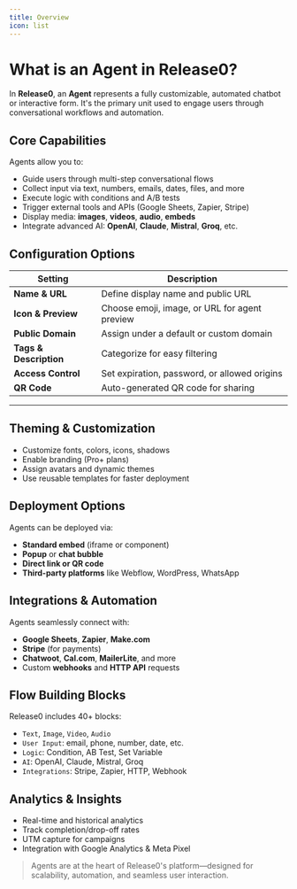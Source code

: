 ```yaml
---
title: Overview
icon: list
---
```


# What is an Agent in Release0?

In **Release0**, an **Agent** represents a fully customizable, automated chatbot or interactive form. It's the primary unit used to engage users through conversational workflows and automation.


## Core Capabilities

Agents allow you to:

- Guide users through multi-step conversational flows
- Collect input via text, numbers, emails, dates, files, and more
- Execute logic with conditions and A/B tests
- Trigger external tools and APIs (Google Sheets, Zapier, Stripe)
- Display media: **images**, **videos**, **audio**, **embeds**
- Integrate advanced AI: **OpenAI**, **Claude**, **Mistral**, **Groq**, etc.


## Configuration Options

| Setting               | Description |
|----------------------|-------------|
| **Name & URL**       | Define display name and public URL |
| **Icon & Preview**   | Choose emoji, image, or URL for agent preview |
| **Public Domain**    | Assign under a default or custom domain |
| **Tags & Description** | Categorize for easy filtering |
| **Access Control**   | Set expiration, password, or allowed origins |
| **QR Code**          | Auto-generated QR code for sharing |

---

## Theming & Customization

- Customize fonts, colors, icons, shadows
- Enable branding (Pro+ plans)
- Assign avatars and dynamic themes
- Use reusable templates for faster deployment


## Deployment Options

Agents can be deployed via:

- **Standard embed** (iframe or component)
- **Popup** or **chat bubble**
- **Direct link or QR code**
- **Third-party platforms** like Webflow, WordPress, WhatsApp


## Integrations & Automation

Agents seamlessly connect with:

- **Google Sheets**, **Zapier**, **Make.com**
- **Stripe** (for payments)
- **Chatwoot**, **Cal.com**, **MailerLite**, and more
- Custom **webhooks** and **HTTP API** requests


## Flow Building Blocks

Release0 includes 40+ blocks:

- `Text`, `Image`, `Video`, `Audio`
- `User Input`: email, phone, number, date, etc.
- `Logic`: Condition, AB Test, Set Variable
- `AI`: OpenAI, Claude, Mistral, Groq
- `Integrations`: Stripe, Zapier, HTTP, Webhook


## Analytics & Insights

- Real-time and historical analytics
- Track completion/drop-off rates
- UTM capture for campaigns
- Integration with Google Analytics & Meta Pixel


> Agents are at the heart of Release0's platform—designed for scalability, automation, and seamless user interaction.